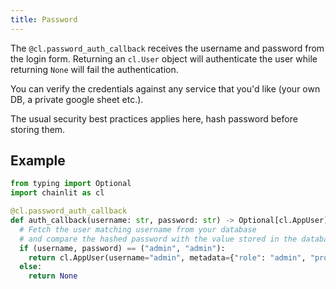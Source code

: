 ```yaml
---
title: Password
---
```


The `@cl.password_auth_callback` receives the username and password from the login form. Returning an `cl.User` object will authenticate the user while returning `None` will fail the authentication.

You can verify the credentials against any service that you'd like (your own DB, a private google sheet etc.).

<Warning>
  The usual security best practices applies here, hash password before storing
  them.
</Warning>

## Example

```python
from typing import Optional
import chainlit as cl

@cl.password_auth_callback
def auth_callback(username: str, password: str) -> Optional[cl.AppUser]:
  # Fetch the user matching username from your database
  # and compare the hashed password with the value stored in the database
  if (username, password) == ("admin", "admin"):
    return cl.AppUser(username="admin", metadata={"role": "admin", "provider": "credentials"})
  else:
    return None
```
